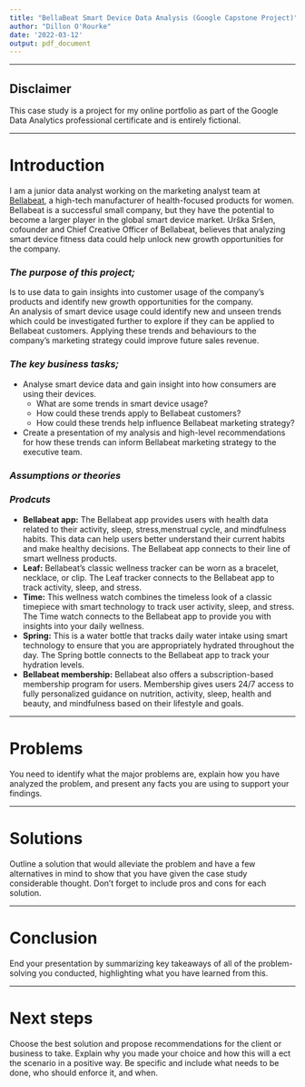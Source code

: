 ```yaml
---
title: "BellaBeat Smart Device Data Analysis (Google Capstone Project)"
author: "Dillon O'Rourke"
date: '2022-03-12'
output: pdf_document
---
```


***
## **Disclaimer**
This case study is a project for my online portfolio as part of the Google Data Analytics professional certificate and is entirely fictional.

***
# Introduction
I am a junior data analyst working on the marketing analyst team at [Bellabeat](https://bellabeat.com/), a high-tech manufacturer of health-focused products for women. Bellabeat is a successful small company, but they have the potential to become a larger player in the global smart device market. Urška Sršen, cofounder and Chief Creative Officer of Bellabeat, believes that analyzing smart device fitness data could help unlock new growth opportunities for the company.

### *The purpose of this project;*
Is to use data to gain insights into customer usage of the company’s products and identify new growth opportunities for the company.  
An analysis of smart device usage could identify new and unseen trends which could be investigated further to explore if they can be applied to Bellabeat customers. Applying these trends and behaviours to the company’s marketing strategy could improve future sales revenue.

### *The key business tasks;*
* Analyse smart device data and gain insight into how consumers are using their devices.
  + What are some trends in smart device usage?
  + How could these trends apply to Bellabeat customers?
  + How could these trends help influence Bellabeat marketing strategy?
* Create a presentation of my analysis and high-level recommendations for how these trends can inform Bellabeat marketing strategy to the executive team.

### *Assumptions or theories*

### *Prodcuts*
* **Bellabeat app:** The Bellabeat app provides users with health data related to their activity, sleep, stress,menstrual cycle, and mindfulness habits. This data can help users better understand their current habits and make healthy decisions. The Bellabeat app connects to their line of smart wellness products.
* **Leaf:** Bellabeat’s classic wellness tracker can be worn as a bracelet, necklace, or clip. The Leaf tracker connects to the Bellabeat app to track activity, sleep, and stress.
* **Time:** This wellness watch combines the timeless look of a classic timepiece with smart technology to track user activity, sleep, and stress. The Time watch connects to the Bellabeat app to provide you with insights into your daily wellness.
* **Spring:** This is a water bottle that tracks daily water intake using smart technology to ensure that you are appropriately hydrated throughout the day. The Spring bottle connects to the Bellabeat app to track your hydration levels.
* **Bellabeat membership:** Bellabeat also offers a subscription-based membership program for users. Membership gives users 24/7 access to fully personalized guidance on nutrition, activity, sleep, health and beauty, and mindfulness based on their lifestyle and goals.

***
# Problems 
You need to identify what the major problems are, explain how you have analyzed the problem, and present any facts you are using to support your findings. 

***
# Solutions
Outline a solution that would alleviate the problem and have a few alternatives in mind to show that you have given the case study considerable thought. Don’t forget to include pros and cons for each solution. 

***
# Conclusion
End your presentation by summarizing key takeaways of all of the problem-solving you conducted, highlighting what you have learned from this. 

***
# Next steps
Choose the best solution and propose recommendations for the client or business to take. Explain why you made your choice and how this will a ect the scenario in a positive way. Be specific and include what needs to be done, who should enforce it, and when.

